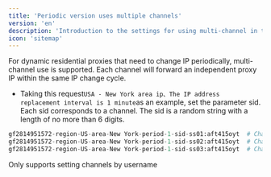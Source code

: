 ```yaml
---
title: 'Periodic version uses multiple channels'
version: 'en'
description: 'Introduction to the settings for using multi-channel in the Dynamic Residential Agent Cycle Edition'
icon: 'sitemap'
---
```


For dynamic residential proxies that need to change IP periodically, multi-channel use is supported. Each channel will forward an independent proxy IP within the same IP change cycle.

- Taking this request`USA - New York area ip、The IP address replacement interval is 1 minute`as an example, set the parameter sid. Each sid corresponds to a channel. The sid is a random string with a length of no more than 6 digits.

```python Code example
gf2814951572-region-US-area-New York-period-1-sid-ss01:aft415oyt  # Channel one
gf2814951572-region-US-area-New York-period-1-sid-ss02:aft415oyt  # Channel two
gf2814951572-region-US-area-New York-period-1-sid-ss03:aft415oyt  # Channel three
```

<Warning>Only supports setting channels by username</Warning>

